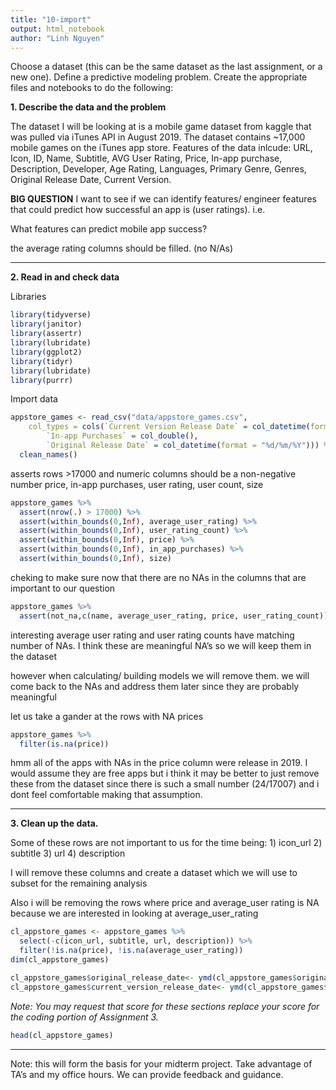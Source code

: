```yaml
---
title: "10-import"
output: html_notebook
author: "Linh Nguyen"
---
```


Choose a dataset (this can be the same dataset as the last assignment, or a new one). Define a predictive modeling problem. Create the appropriate files and notebooks to do the following:

**1. Describe the data and the problem**

The dataset I will be looking at is a mobile game dataset from kaggle that was pulled via iTunes API in August 2019. The dataset contains ~17,000 mobile games on the iTunes app store. Features of the data inlcude: URL, Icon, ID, Name, Subtitle, AVG User Rating, Price, In-app purchase, Description, Developer, Age Rating, Languages, Primary Genre, Genres, Original Release Date, Current Version. 

**BIG QUESTION**
I want to see if we can identify features/ engineer features that could predict how successful an app is (user ratings). i.e.

What features can predict mobile app success?

the average rating columns should be filled. (no N/As)

***

**2. Read in and check data **

Libraries
```r
library(tidyverse)
library(janitor)
library(assertr)
library(lubridate)
library(ggplot2)
library(tidyr)
library(lubridate)
library(purrr)
```


Import data
```r
appstore_games <- read_csv("data/appstore_games.csv", 
    col_types = cols(`Current Version Release Date` = col_datetime(format = "%d/%m/%Y"), 
        `In-app Purchases` = col_double(), 
        `Original Release Date` = col_datetime(format = "%d/%m/%Y"))) %>% 
  clean_names()
```

asserts rows >17000 and numeric columns should be a non-negative number
price, in-app purchases, user rating, user count, size
```r
appstore_games %>% 
  assert(nrow(.) > 17000) %>% 
  assert(within_bounds(0,Inf), average_user_rating) %>% 
  assert(within_bounds(0,Inf), user_rating_count) %>% 
  assert(within_bounds(0,Inf), price) %>% 
  assert(within_bounds(0,Inf), in_app_purchases) %>% 
  assert(within_bounds(0,Inf), size)
```

cheking to make sure now that there are no NAs in the columns that are important to our question
```r
appstore_games %>% 
  assert(not_na,c(name, average_user_rating, price, user_rating_count))
```
interesting average user rating and user rating counts have matching number of NAs.
I think these are meaningful NA's so we will keep them in the dataset

however when calculating/ building models we will remove them.
we will come back to the NAs and address them later since they are probably meaningful

let us take a gander at the rows with NA prices
```r
appstore_games %>% 
  filter(is.na(price))
```

hmm all of the apps with NAs in the price column were release in 2019. I would assume they are free apps but i think it may be better to just remove these from the dataset since there is such a small number (24/17007) and i dont feel comfortable making that assumption.


***

**3. Clean up the data. **

Some of these rows are not important to us for the time being:
1) icon_url 
2) subtitle 
3) url 
4) description

I will remove these columns and create a dataset which we will use to subset for the remaining analysis

Also i will be removing the rows where price and average_user rating is NA because we are interested in looking at average_user_rating

```r
cl_appstore_games <- appstore_games %>% 
  select(-c(icon_url, subtitle, url, description)) %>%
  filter(!is.na(price), !is.na(average_user_rating))
dim(cl_appstore_games)

cl_appstore_games$original_release_date<- ymd(cl_appstore_games$original_release_date)
cl_appstore_games$current_version_release_date<- ymd(cl_appstore_games$current_version_release_date)
```


*Note: You may request that score for these sections replace your score for the coding portion of Assignment 3.*

```r
head(cl_appstore_games)
```


***

Note: this will form the basis for your midterm project. Take advantage of TA's and my office hours. We can provide feedback and guidance.  


